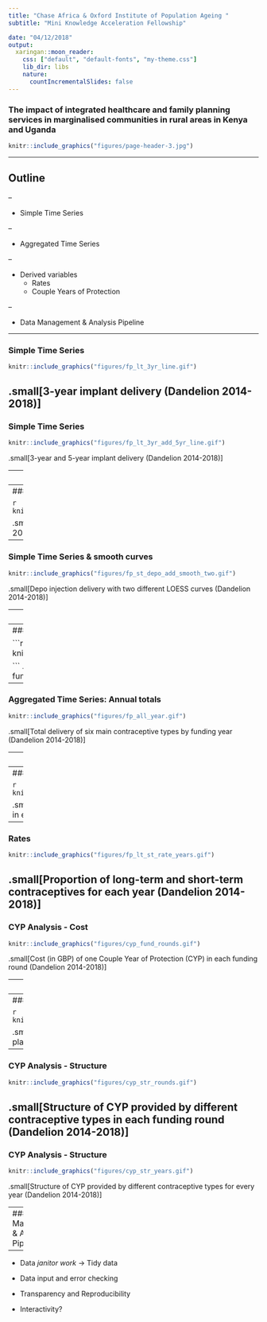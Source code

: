 ```yaml
---
title: "Chase Africa & Oxford Institute of Population Ageing "
subtitle: "Mini Knowledge Acceleration Fellowship" 

date: "04/12/2018"
output:
  xaringan::moon_reader:
    css: ["default", "default-fonts", "my-theme.css"]
    lib_dir: libs
    nature:
      countIncrementalSlides: false
---
```


### The impact of integrated healthcare and family planning services in marginalised communities in rural areas in Kenya and Uganda 
```r
knitr::include_graphics("figures/page-header-3.jpg")
```


---

## Outline 

--

* Simple Time Series

--

* Aggregated Time Series

--

* Derived variables
  + Rates
  + Couple Years of Protection 

--

* Data Management & Analysis Pipeline


---

### Simple Time Series

```r
knitr::include_graphics("figures/fp_lt_3yr_line.gif")
```

.small[3-year implant delivery (Dandelion 2014-2018)]
---

### Simple Time Series

```r
knitr::include_graphics("figures/fp_lt_3yr_add_5yr_line.gif")
```

.small[3-year and 5-year implant delivery (Dandelion 2014-2018)]

---
### Simple Time Series & smooth curves

```r
knitr::include_graphics("figures/fp_lt_3yr_add_smooth.gif")
```

.small[3-year and implant delivery with LOESS curve (Dandelion 2014-2018)]

---
### Simple Time Series & smooth curves

```r
knitr::include_graphics("figures/ihs_immunization_add_smooth.gif")
```

.small[Immunization delivery with LOESS curve (Dandelion 2014-2018)]

---
### Simple Time Series & smooth curves

```r
knitr::include_graphics("figures/fp_st_depo_add_smooth_two.gif")
```

.small[Depo injection delivery with two different LOESS curves (Dandelion 2014-2018)]

---
### Aggregated Time Series: Funding rounds

```r
knitr::include_graphics("figures/fp_lt_st_funding_round.gif")
```

.small[Long and short term contraceptive delivery by funding round (Dandelion 2014-2018)]

---
### Aggregated Time Series: Annual totals

```r
knitr::include_graphics("figures/fp_lt_st_funding_year.gif")

```
.small[Long and short term contraceptive delivery by funding year (Dandelion 2014-2018)]

---
### Aggregated Time Series: Annual totals

```r
knitr::include_graphics("figures/fp_all_year.gif")

```
.small[Total delivery of six main contraceptive types by funding year (Dandelion 2014-2018)]

---
### Rates 

```r
knitr::include_graphics("figures/fp_lt_st_rate_clinics.gif")
```

.small[Proportion of long-term and short-term contraceptives at each clinic (Dandelion 2014-2018)]

---
### Rates 

```r
knitr::include_graphics("figures/fp_lt_st_rate_rounds.gif")
```

.small[Proportion of long-term and short-term contraceptives in each funding round(Dandelion 2014-2018)]

---
### Rates 

```r
knitr::include_graphics("figures/fp_lt_st_rate_years.gif")
```

.small[Proportion of long-term and short-term contraceptives for each year (Dandelion 2014-2018)]
---
### CYP Analysis - Cost

```r
knitr::include_graphics("figures/cyp_fund_rounds.gif")
```

.small[Cost (in GBP) of one Couple Year of Protection (CYP) in each funding round (Dandelion 2014-2018)]

---
### CYP Analysis - Cost

```r
knitr::include_graphics("figures/cyp_fund_years.gif")
```

.small[Cost (in GBP) of one Couple Year of Protection (CYP) for each year (Dandelion 2014-2018)]

---
### CYP Analysis - Cost

```r
knitr::include_graphics("figures/cyp_by_fp_total.gif")
```

.small[CYP cost by number of people receiving family planning in each funding round (Dandelion 2014-2018)]

---
### CYP Analysis - Structure

```r
knitr::include_graphics("figures/cyp_str_rounds.gif")
```

.small[Structure of CYP provided by different contraceptive types in each funding round (Dandelion 2014-2018)]
---
### CYP Analysis - Structure

```r
knitr::include_graphics("figures/cyp_str_years.gif")
```

.small[Structure of CYP provided by different contraceptive types for every year (Dandelion 2014-2018)]


---
### Data Management & Analysis Pipeline

--

* Data *janitor work* -> Tidy data

* Data input and error checking

* Transparency and Reproducibility

* Interactivity?
